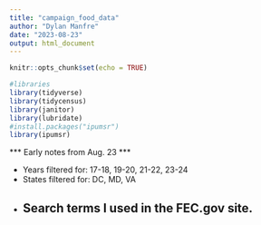 ```yaml
---
title: "campaign_food_data"
author: "Dylan Manfre"
date: "2023-08-23"
output: html_document
---
```


```r
knitr::opts_chunk$set(echo = TRUE)
```

```r

#libraries
library(tidyverse)
library(tidycensus)
library(janitor)
library(lubridate)
#install.packages("ipumsr")
library(ipumsr)
```

*** Early notes from Aug. 23 ***

- Years filtered for: 17-18, 19-20, 21-22, 23-24
- States filtered for: DC, MD, VA
- Search terms I used in the FEC.gov site.
  - 




```r




```

